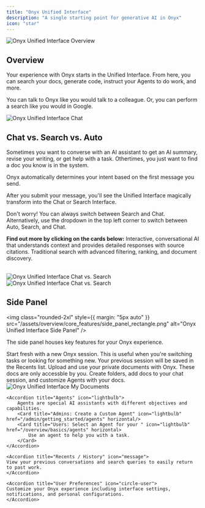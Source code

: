 ```yaml
---
title: "Onyx Unified Interface"
description: "A single starting point for generative AI in Onyx"
icon: "star"
---
```


<img class="rounded-2xl" src="/assets/overview/core_features/onyx_ui_starting_page.png" alt="Onyx Unified Interface Overview" />

## Overview

Your experience with Onyx starts in the Unified Interface. From here, you can search your docs, generate code, instruct your Agents to do work, and more.

You can talk to Onyx like you would talk to a colleague. Or, you can perform a search like you would in Google.

<img class="rounded-2xl" src="/assets/overview/core_features/start_chat.png" alt="Onyx Unified Interface Chat" />

## Chat vs. Search vs. Auto

Sometimes you want to converse with an AI assistant to get an AI summary, revise your writing, or get help with a task. Othertimes, you just want to find a doc you know is in the system.

<Tip>Onyx automatically determines your intent based on the first message you send.</Tip>

After you submit your message, you'll see the Unified Interface magically transform into the Chat or Search Interface. 

Don't worry! You can always switch between Search and Chat. Alternatively, use the dropdown in the top left corner to switch between Auto, Search, and Chat.

**Find out more by clicking on the cards below:**
<Columns cols={2}>
    <Card title="Chat" icon="comment" href="/overview/basics/chat">
        Interactive, conversational AI that understands context and provides detailed responses with source citations.
    </Card>
    <Card title="Search" icon="magnifying-glass" href="/overview/basics/search">
        Traditional search with advanced filtering, ranking, and document discovery.
    </Card>
</Columns>

<br />

<Frame caption="Chat Interface">
    <img class="rounded-2xl" src="/assets/overview/core_features/chat_ui.png" alt="Onyx Unified Interface Chat vs. Search" />
</Frame>
<br />
<Frame caption="Search Interface">
    <img class="rounded-2xl" src="/assets/overview/core_features/search_ui.png" alt="Onyx Unified Interface Chat vs. Search" />
</Frame>

## Side Panel

<img class="rounded-2xl" style={{ margin: "5px auto" }} src="/assets/overview/core_features/side_panel_rectangle.png" alt="Onyx Unified Interface Side Panel" />

The side panel houses key features for your Onyx experience.

<AccordionGroup>
    <Accordion title="New Session" icon="pen-to-square">
        Start fresh with a new Onyx session. This is useful when you're switching tasks or looking for something new. Your previous session will be saved in the Recents list.
    </Accordion>
    <Accordion title="My Documents" icon="folder">
        Upload and use your private documents with Onyx. These docs are only accessble by you. Create folders, add docs to your chat session, and customize Agents with your docs. 
        <img class="rounded-2xl" src="/assets/overview/GENERIC_PLACEHOLDER.png" alt="Onyx Unified Interface My Documents" />
    </Accordion>

    <Accordion title="Agents" icon="lightbulb">
        Agents are special AI assistants with different objectives and capabilities.
        <Card title="Admins: Create a Custom Agent" icon="lightbulb" href="/admin/getting_started/agents" horizontal/>
        <Card title="Users: Select an Agent for your " icon="lightbulb" href="/overview/basics/agents" horizontal>
            Use an agent to help you with a task.
        </Card>
    </Accordion>

    <Accordion title="Recents / History" icon="message">
    View your previous conversations and search queries to easily return to past work.
    </Accordion>

    <Accordion title="User Preferences" icon="circle-user">
    Customize your Onyx experience including interface settings, notifications, and personal configurations.
    </Accordion>
</AccordionGroup>